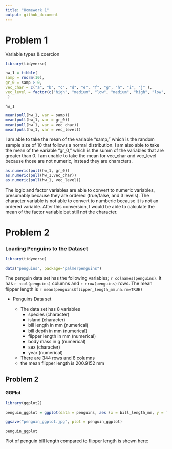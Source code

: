 ```yaml
---
title: "Homework 1"
output: github_document
---
```


# Problem 1 
  Variable types & coercion
  
```r
library(tidyverse)

hw_1 = tibble( 
samp = rnorm(10),
gr_0 = samp > 0,
vec_char = c("a", "b", "c", "d", "e", "f", "g", "h", "i", "j" ),
vec_level = factor(c("high", "medium", "low", "medium", "high", "low", "high", "medium", "high", "low"))
 )

hw_1

mean(pull(hw_1, var = samp))
mean(pull(hw_1, var = gr_0))
mean(pull(hw_1, var = vec_char))
mean(pull(hw_1, var = vec_level))

```

I am able to take the mean of the variable "samp," which is the random sample size of 10 that follows a normal distribution. 
I am also able to take the mean of the variable "gr_0," which is the summ of the variables that are greater than 0. 
I am unable to take the mean for vec_char and vec_level because those are not numeric, instead they are characters.


```r

as.numeric(pull(hw_1, gr_0))
as.numeric(pull(hw_1,vec_char))
as.numeric(pull(hw_1, vec_level))
```

The logic and factor variables are able to convert to numeric variables, presumably because they are ordered (true/false, and 3 levels). 
The character variable is not able to convert to numberic because it is not an ordered variable. 
After this conversion, I would be able to calculate the mean of the factor variable but still not the character. 


# Problem 2

### Loading Penguins to the Dataset

```r

library(tidyverse)

data("penguins", package="palmerpenguins")

```

The penguin data set has the following variables;  `r colnames(penguins)`. It has `r ncol(penguins)` columns and `r nrow(penguins)` rows. 
The mean flipper length is `r mean(penguins$flipper_length_mm,na.rm=TRUE)`



* Penguins Data set

  * The data set has 8 variables 
      * species (character)
      * island (character)
      * bill length in mm (numerical)  
      * bill depth in mm (numerical)
      * flipper length in mm (numerical)
      * body mass in g (numerical)
      * sex (character)
      * year (numerical)
  * There are 344 rows and 8 columns
  * the mean flipper length is 200.9152 mm 

## Problem 2
#### GGPlot


```r

library(ggplot2)

penguin_ggplot = ggplot(data = penguins, aes (x = bill_length_mm, y = flipper_length_mm, color = species)) + geom_point()

ggsave("penguin_ggplot.jpg", plot = penguin_ggplot)

penguin_ggplot

```

Plot of penguin bill length compared to flipper length is shown here: 


